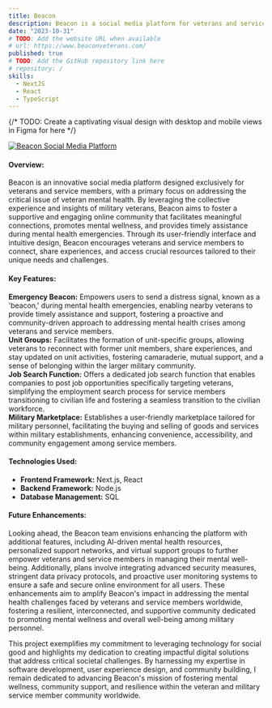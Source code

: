 ```yaml
---
title: Beacon
description: Beacon is a social media platform for veterans and service members that plans to tackle the mental health pandemic currently plagueing United States military service members by creating an intuitive social media platform built by veterans for veterans and service members.
date: "2023-10-31"
# TODO: Add the website URL when available
# url: https://www.beaconveterans.com/
published: true
# TODO: Add the GitHub repository link here
# repository: /
skills:
  - NextJS
  - React
  - TypeScript
---
```


{/* TODO: Create a captivating visual design with desktop and mobile views in Figma for here */}

[![Beacon Social Media Platform](/beacon-social-media.png)](https://www.beaconveterans.com/)

#### Overview:

Beacon is an innovative social media platform designed exclusively for veterans and service members, with a primary focus on addressing the critical issue of veteran mental health. By leveraging the collective experience and insights of military veterans, Beacon aims to foster a supportive and engaging online community that facilitates meaningful connections, promotes mental wellness, and provides timely assistance during mental health emergencies. Through its user-friendly interface and intuitive design, Beacon encourages veterans and service members to connect, share experiences, and access crucial resources tailored to their unique needs and challenges.

#### Key Features:

**Emergency Beacon:** Empowers users to send a distress signal, known as a 'beacon,' during mental health emergencies, enabling nearby veterans to provide timely assistance and support, fostering a proactive and community-driven approach to addressing mental health crises among veterans and service members.\
**Unit Groups:** Facilitates the formation of unit-specific groups, allowing veterans to reconnect with former unit members, share experiences, and stay updated on unit activities, fostering camaraderie, mutual support, and a sense of belonging within the larger military community.\
**Job Search Function:** Offers a dedicated job search function that enables companies to post job opportunities specifically targeting veterans, simplifying the employment search process for service members transitioning to civilian life and fostering a seamless transition to the civilian workforce.\
**Military Marketplace:** Establishes a user-friendly marketplace tailored for military personnel, facilitating the buying and selling of goods and services within military establishments, enhancing convenience, accessibility, and community engagement among service members.

#### Technologies Used:

- **Frontend Framework:** Next.js, React
- **Backend Framework:** Node.js
- **Database Management:** SQL

#### Future Enhancements:

Looking ahead, the Beacon team envisions enhancing the platform with additional features, including AI-driven mental health resources, personalized support networks, and virtual support groups to further empower veterans and service members in managing their mental well-being. Additionally, plans involve integrating advanced security measures, stringent data privacy protocols, and proactive user monitoring systems to ensure a safe and secure online environment for all users. These enhancements aim to amplify Beacon's impact in addressing the mental health challenges faced by veterans and service members worldwide, fostering a resilient, interconnected, and supportive community dedicated to promoting mental wellness and overall well-being among military personnel.

This project exemplifies my commitment to leveraging technology for social good and highlights my dedication to creating impactful digital solutions that address critical societal challenges. By harnessing my expertise in software development, user experience design, and community building, I remain dedicated to advancing Beacon's mission of fostering mental wellness, community support, and resilience within the veteran and military service member community worldwide.
